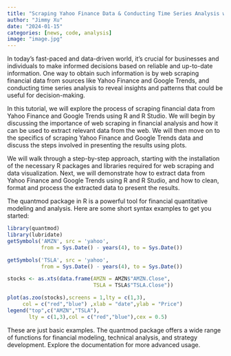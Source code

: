 ```yaml
---
title: "Scraping Yahoo Finance Data & Conducting Time Series Analysis with R (R Studio) - A Meetup event I organized in 2023"
author: "Jimmy Xu"
date: "2024-01-15"
categories: [news, code, analysis]
image: "image.jpg"
---
```


In today’s fast-paced and data-driven world, it’s crucial for businesses and individuals to make informed decisions based on reliable and up-to-date information. One way to obtain such information is by web scraping financial data from sources like Yahoo Finance and Google Trends, and conducting time series analysis to reveal insights and patterns that could be useful for decision-making.

In this tutorial, we will explore the process of scraping financial data from Yahoo Finance and Google Trends using R and R Studio. We will begin by discussing the importance of web scraping in financial analysis and how it can be used to extract relevant data from the web. We will then move on to the specifics of scraping Yahoo Finance and Google Trends data and discuss the steps involved in presenting the results using plots.

We will walk through a step-by-step approach, starting with the installation of the necessary R packages and libraries required for web scraping and data visualization. Next, we will demonstrate how to extract data from Yahoo Finance and Google Trends using R and R Studio, and how to clean, format and process the extracted data to present the results.

The quantmod package in R is a powerful tool for financial quantitative modeling and analysis. Here are some short syntax examples to get you started:

```r

library(quantmod)
library(lubridate)
getSymbols('AMZN', src = 'yahoo', 
           from = Sys.Date() - years(4), to = Sys.Date())

getSymbols('TSLA', src = 'yahoo', 
           from = Sys.Date() - years(4), to = Sys.Date())

stocks <- as.xts(data.frame(AMZN = AMZN$"AMZN.Close",
                            TSLA = TSLA$"TSLA.Close"))

plot(as.zoo(stocks),screens = 1,lty = c(1,3),
     col = c("red","blue") ,xlab = "date",ylab = "Price")
legend("top",c("AMZN","TSLA"),
       lty = c(1,3),col = c("red","blue"),cex = 0.5)
```


These are just basic examples. The quantmod package offers a wide range of functions for financial modeling, technical analysis, and strategy development. Explore the documentation for more advanced usage.